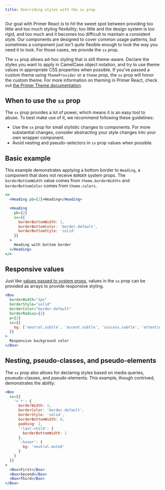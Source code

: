 ```yaml
---
title: Overriding styles with the sx prop
---
```


Our goal with Primer React is to hit the sweet spot between providing too little and too much styling flexibility; too little and the design system is too rigid, and too much and it becomes too difficult to maintain a consistent style. Our components are designed to cover common usage patterns, but sometimes a component just isn't _quite_ flexible enough to look the way you need it to look. For those cases, we provide the `sx` prop.

The `sx` prop allows ad-hoc styling that is still theme-aware. Declare the styles you want to apply in CamelCase object notation, and try to use theme values in appropriate CSS properties when possible. If you've passed a custom theme using `ThemeProvider` or a `theme` prop, the `sx` prop will honor the custom theme. For more information on theming in Primer React, check out [the Primer Theme documentation](/primer-theme).

## When to use the `sx` prop

The `sx` prop provides a lot of power, which means it is an easy tool to abuse. To best make use of it, we recommend following these guidelines:

- Use the `sx` prop for small stylistic changes to components. For more substantial changes, consider abstracting your style changes into your own wrapper component.
- Avoid nesting and pseudo-selectors in `sx` prop values when possible.

## Basic example

This example demonstrates applying a bottom border to `Heading`, a component that does not receive `BORDER` system props. The `borderBottomWidth` value comes from `theme.borderWidths` and `borderBottomColor` comes from `theme.colors`.

```jsx live
<>
  <Heading pb={2}>Heading</Heading>

  <Heading
    pb={2}
    sx={{
      borderBottomWidth: 1,
      borderBottomColor: 'border.default',
      borderBottomStyle: 'solid'
    }}
  >
    Heading with bottom border
  </Heading>
</>
```

## Responsive values

Just like [values passed to system props](https://styled-system.com/responsive-styles), values in the `sx` prop can be provided as arrays to provide responsive styling.

```jsx live
<Box
  borderWidth="1px"
  borderStyle="solid"
  borderColor="border.default"
  borderRadius={2}
  p={2}
  sx={{
    bg: ['neutral.subtle', 'accent.subtle', 'success.subtle', 'attention.subtle', 'danger.subtle']
  }}
>
  Responsive background color
</Box>
```

## Nesting, pseudo-classes, and pseudo-elements

The `sx` prop also allows for declaring styles based on media queries, psueudo-classes, and pseudo-elements. This example, though contrived, demonstrates the ability:

```jsx live
<Box
  sx={{
    '> *': {
      borderWidth: 1,
      borderColor: 'border.default',
      borderStyle: 'solid',
      borderBottomWidth: 0,
      padding: 2,
      ':last-child': {
        borderBottomWidth: 1
      },
      ':hover': {
        bg: 'neutral.muted'
      }
    }
  }}
>
  <Box>First</Box>
  <Box>Second</Box>
  <Box>Third</Box>
</Box>
```
